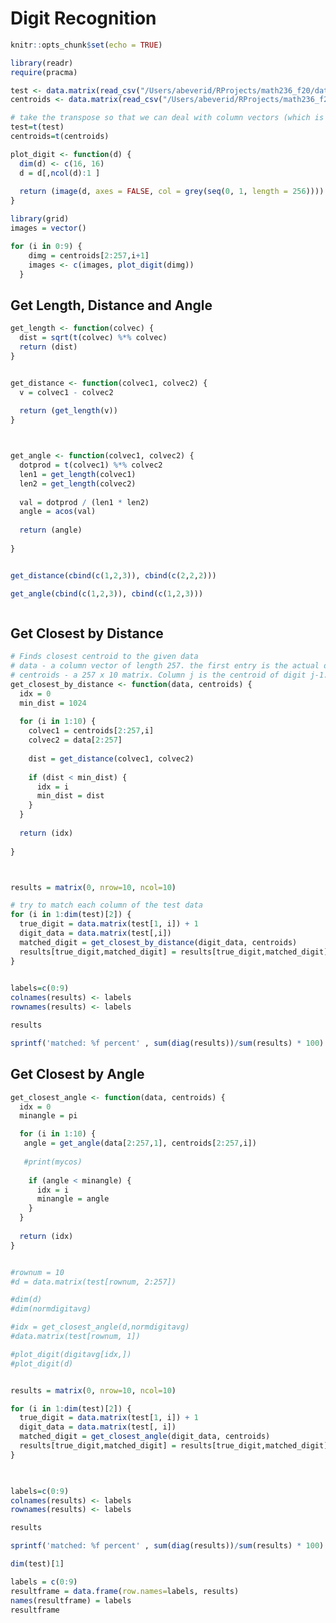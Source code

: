 

# Digit Recognition

```r
knitr::opts_chunk$set(echo = TRUE)
```


```r
library(readr)
require(pracma)

test <- data.matrix(read_csv("/Users/abeverid/RProjects/math236_f20/data/digit-test.csv", col_names = FALSE))
centroids <- data.matrix(read_csv("/Users/abeverid/RProjects/math236_f20/data/digit-centroid.csv", col_names = FALSE))

# take the transpose so that we can deal with column vectors (which is what we are used to)
test=t(test)
centroids=t(centroids)


```





```r

plot_digit <- function(d) {
  dim(d) <- c(16, 16)
  d = d[,ncol(d):1 ]
  
  return (image(d, axes = FALSE, col = grey(seq(0, 1, length = 256))))
}

```


```r
library(grid)
images = vector()

for (i in 0:9) {
    dimg = centroids[2:257,i+1]
    images <- c(images, plot_digit(dimg))
  }
```





## Get Length, Distance and Angle

```r

get_length <- function(colvec) {
  dist = sqrt(t(colvec) %*% colvec)
  return (dist)
}


get_distance <- function(colvec1, colvec2) {
  v = colvec1 - colvec2
  
  return (get_length(v))
} 



get_angle <- function(colvec1, colvec2) {
  dotprod = t(colvec1) %*% colvec2
  len1 = get_length(colvec1)
  len2 = get_length(colvec2)
  
  val = dotprod / (len1 * len2)
  angle = acos(val)
  
  return (angle)
  
} 


get_distance(cbind(c(1,2,3)), cbind(c(2,2,2)))

get_angle(cbind(c(1,2,3)), cbind(c(1,2,3)))



```
## Get Closest by Distance

```r




# Finds closest centroid to the given data
# data - a column vector of length 257. the first entry is the actual digit. the remaining 256 are the data
# centroids - a 257 x 10 matrix. Column j is the centroid of digit j-1. 
get_closest_by_distance <- function(data, centroids) {
  idx = 0
  min_dist = 1024
  
  for (i in 1:10) {
    colvec1 = centroids[2:257,i]
    colvec2 = data[2:257]
    
    dist = get_distance(colvec1, colvec2)
    
    if (dist < min_dist) {
      idx = i
      min_dist = dist
    }
  }
  
  return (idx)
  
}



results = matrix(0, nrow=10, ncol=10)

# try to match each column of the test data
for (i in 1:dim(test)[2]) {
  true_digit = data.matrix(test[1, i]) + 1
  digit_data = data.matrix(test[,i])
  matched_digit = get_closest_by_distance(digit_data, centroids)
  results[true_digit,matched_digit] = results[true_digit,matched_digit]+1
}
  

labels=c(0:9)
colnames(results) <- labels
rownames(results) <- labels

results

sprintf('matched: %f percent' , sum(diag(results))/sum(results) * 100) 

```




## Get Closest by Angle

```r


get_closest_angle <- function(data, centroids) {
  idx = 0
  minangle = pi

  for (i in 1:10) {
   angle = get_angle(data[2:257,1], centroids[2:257,i])
   
   #print(mycos)
    
    if (angle < minangle) {
      idx = i
      minangle = angle
    }
  }
  
  return (idx)
}


#rownum = 10
#d = data.matrix(test[rownum, 2:257])

#dim(d)
#dim(normdigitavg)

#idx = get_closest_angle(d,normdigitavg)
#data.matrix(test[rownum, 1])

#plot_digit(digitavg[idx,])
#plot_digit(d)


results = matrix(0, nrow=10, ncol=10)

for (i in 1:dim(test)[2]) {
  true_digit = data.matrix(test[1, i]) + 1
  digit_data = data.matrix(test[, i])
  matched_digit = get_closest_angle(digit_data, centroids)
  results[true_digit,matched_digit] = results[true_digit,matched_digit]+1
}
  


labels=c(0:9)
colnames(results) <- labels
rownames(results) <- labels

results

sprintf('matched: %f percent' , sum(diag(results))/sum(results) * 100) 


```
```r
dim(test)[1]
```

```r
labels = c(0:9)
resultframe = data.frame(row.names=labels, results)
names(resultframe) = labels
resultframe
```





